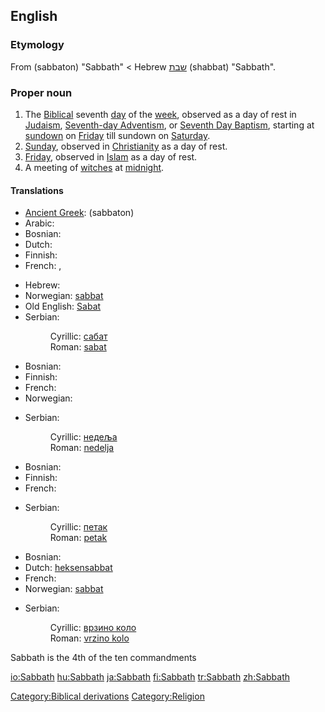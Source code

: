 ==English==

===Etymology===
From {{etyl|grc}} '''{{polytonic|[[σάββατον]]}}''' (sabbaton) "Sabbath" < Hebrew [[שבת]] (shabbat) "Sabbath".

===Proper noun===
{{en-proper noun}}

# The [[Biblical]] seventh [[day]] of the [[week]], observed as a day of rest in [[Judaism]], [[Advent|Seventh-day Adventism]], or [[Baptism|Seventh Day Baptism]], starting at [[sundown]] on [[Friday]] till sundown on [[Saturday]].
# [[Sunday]], observed in [[Christianity]] as a day of rest.
# [[Friday]], observed in [[Islam]] as a day of rest.
# A meeting of [[witch]]es at [[midnight]].

====Translations====
{{trans-top|Biblical seventh day}}
* [[Ancient Greek]]: {{polytonic|[[σάββατον]]}} (sabbaton) {{n}}
* Arabic: {{t-|ar|السبت|sc=Arab}}
* Bosnian: {{t-|bs|sabat|m}}
* Dutch: {{t-|nl|sabbat|m}}
* Finnish: {{t+|fi|sapatti}}
* French: {{t+|fr|sabbat|m}}, {{t-|fr|shabbat|m}}
{{trans-mid}}
* Hebrew: {{t+|he|שבת|sc=Hebr}}
* Norwegian: [[sabbat#norwegian|sabbat]] {{m}}
* Old English: [[Sabat]] {{m}}
* Serbian:
*: Cyrillic: [[сабат#Serbian|сабат]] {{m}}
*: Roman: [[sabat#Serbian|sabat]] {{m}}
{{trans-bottom}}

{{trans-top|Sunday}}
* Bosnian: {{t+|bs|nedjelja|f}}
* Finnish: {{t+|fi|sapatti}}
* French: {{t+|fr|dimanche|m}}
* Norwegian: {{t+|no|søndag|m}}
{{trans-mid}}
* Serbian:
*: Cyrillic: [[недеља#Serbian|недеља]] {{f}}
*: Roman: [[nedelja#Serbian|nedelja]] {{f}}
{{trans-bottom}}

{{trans-top|muslim Friday}}
* Bosnian: {{t+|bs|petak|m}}
* Finnish: {{t+|fi|sapatti}}
* French: {{t+|fr|vendredi|m}}
{{trans-mid}}
* Serbian:
*: Cyrillic: [[петак#Serbian|петак]] {{m}}
*: Roman: [[petak#Serbian|petak]] {{m}}
{{trans-bottom}}

{{trans-top|witches' Sabbath}}
* Bosnian: {{t-|bs|vrzino kolo|n}}
* Dutch: [[heksensabbat]] {{m}}
* French: {{t+|fr|sabbat|m}}
* Norwegian: [[sabbat#norwegian|sabbat]] {{m}}
{{trans-mid}}
* Serbian:
*: Cyrillic: [[врзино коло#Serbian|врзино коло]] {{n}}
*: Roman: [[vrzino kolo#Serbian|vrzino kolo]] {{n}}
{{trans-bottom}}

Sabbath is the 4th of the ten commandments

[[Category:Biblical derivations]]
[[Category:Religion]]

[[io:Sabbath]]
[[hu:Sabbath]]
[[ja:Sabbath]]
[[fi:Sabbath]]
[[tr:Sabbath]]
[[zh:Sabbath]]